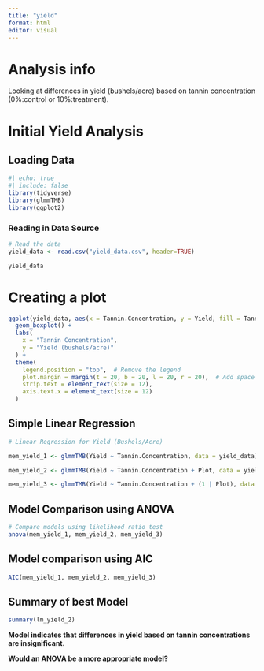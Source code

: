 ```yaml
---
title: "yield"
format: html
editor: visual
---
```


# Analysis info

Looking at differences in yield (bushels/acre) based on tannin concentration (0%:control or 10%:treatment).

# Initial Yield Analysis

## Loading Data

```r
#| echo: true
#| include: false
library(tidyverse)
library(glmmTMB)
library(ggplot2)
```

### Reading in Data Source

```r
# Read the data
yield_data <- read.csv("yield_data.csv", header=TRUE)
```

```r
yield_data
```

# Creating a plot

```r
ggplot(yield_data, aes(x = Tannin.Concentration, y = Yield, fill = Tannin.Concentration)) +
  geom_boxplot() +
  labs(
    x = "Tannin Concentration",
    y = "Yield (bushels/acre)"
  ) +
  theme(
    legend.position = "top",  # Remove the legend
    plot.margin = margin(t = 20, b = 20, l = 20, r = 20),  # Add space between the figure and the edges
    strip.text = element_text(size = 12),
    axis.text.x = element_text(size = 12)
  )

```

## Simple Linear Regression

```r
# Linear Regression for Yield (Bushels/Acre)

mem_yield_1 <- glmmTMB(Yield ~ Tannin.Concentration, data = yield_data)

mem_yield_2 <- glmmTMB(Yield ~ Tannin.Concentration + Plot, data = yield_data) # Plot main effect

mem_yield_3 <- glmmTMB(Yield ~ Tannin.Concentration + (1 | Plot), data = yield_data) # Plot random effect
```

## Model Comparison using ANOVA

```r
# Compare models using likelihood ratio test
anova(mem_yield_1, mem_yield_2, mem_yield_3)
```

## Model comparison using AIC

```r
AIC(mem_yield_1, mem_yield_2, mem_yield_3)
```

## Summary of best Model

```r
summary(lm_yield_2)
```

**Model indicates that differences in yield based on tannin concentrations are insignificant.**

**Would an ANOVA be a more appropriate model?**
